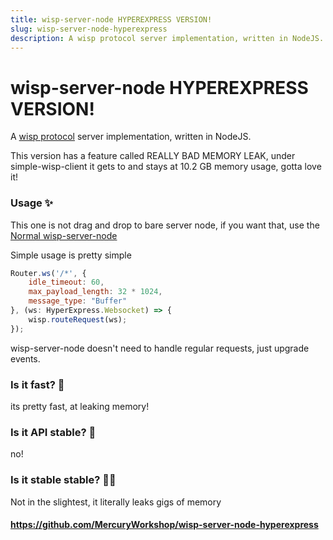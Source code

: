 ```yaml
---
title: wisp-server-node HYPEREXPRESS VERSION!
slug: wisp-server-node-hyperexpress
description: A wisp protocol server implementation, written in NodeJS.
---
```


# wisp-server-node HYPEREXPRESS VERSION!

A [wisp protocol](https://github.com/MercuryWorkshop/wisp-protocol) server implementation, written in NodeJS.

This version has a feature called REALLY BAD MEMORY LEAK, under simple-wisp-client it gets to and stays at 10.2 GB memory usage, gotta love it!
### Usage ✨

This one is not drag and drop to bare server node, if you want that, use the [Normal wisp-server-node](https://github.com/MercuryWorkshop/wisp-server-node)

Simple usage is pretty simple
```js
Router.ws('/*', {
    idle_timeout: 60,
    max_payload_length: 32 * 1024,
    message_type: "Buffer"
}, (ws: HyperExpress.Websocket) => {
    wisp.routeRequest(ws);
});
```


wisp-server-node doesn't need to handle regular requests, just upgrade events.

### Is it fast? 🚀

its pretty fast, at leaking memory!

### Is it API stable? 🐎

no!

### Is it stable stable? 🐎🐎

Not in the slightest, it literally leaks gigs of memory

#### https://github.com/MercuryWorkshop/wisp-server-node-hyperexpress